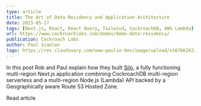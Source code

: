 ```yaml
---
type: article
title: The Art of Data Residency and Application Architecture
date: 2023-05-17
tags: [Next.js, React, React Query, Tailwind, CockroachDB, AWS Lambda]
url: https://www.cockroachlabs.com/demos/demo-data-residency/
publication: Cockroach Labs
author: Paul Scanlon
logo: https://res.cloudinary.com/www-paulie-dev/image/upload/v1676626221/paulie.dev/Logos/cockroach-logo_g89u6r.png
---
```


In this post Rob and Paul explain how they built [Silo](https://www.cockroachlabs.com/demos/demo-data-residency/), a
fully functioning multi-region Next.js application combining CockroachDB multi-region serverless and a multi-region
Node.js (Lambda) API backed by a Geographically aware Route 53 Hosted Zone.

<MarkdownCtaLink href="https://www.cockroachlabs.com/blog/multi-region-serverless-data-residency/">
  Read article
</MarkdownCtaLink>
